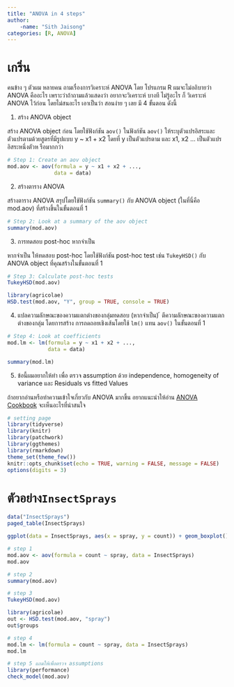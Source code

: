 ```yaml
---
title: "ANOVA in 4 steps"
author: 
    -name: "Sith Jaisong"
categories: [R, ANOVA]
---
```


# เกริ่น
คนข้าง ๆ ตัวผม หลายคน ถามเรื่องการวิเคราะห์ ANOVA โดย โปรแกรม R ผมจะไม่อถิบายว่า ANOVA คืออะไร เพราะว่าถ้าถามแล้วแสดงว่า อยากจะวิเคราะห์ บางที ไม่รู้อะไร ก็ วิเคราะห์ ANOVA ไว้ก่อน โดยไม่สนอะไร เอาเป็นว่า สอนง่าย ๆ เลย  มี 4 ขั้นตอน ดังนี้

1. สร้าง ANOVA object

สร้าง ANOVA object ก่อน โดยใช้ฟังก์ชัน `aov()` ในฟังก์ชัน `aov()` ให้ระบุตัวแปรอิสระและตัวแปรตามด้วยสูตรที่มีรูปแบบ y ~ x1 + x2 โดยที่ y เป็นตัวแปรตาม และ x1, x2 … เป็นตัวแปรอิสระหนึ่งตัวห
รือมากกว่า
```r
# Step 1: Create an aov object
mod.aov <- aov(formula = y ~ x1 + x2 + ...,
               data = data)
```
2. สร้างตาราง ANOVA  

สร้างตาราง ANOVA สรุปโดยใช้ฟังก์ชัน `summary()` กับ ANOVA object (ในที่นี่คือ mod.aov) ที่สร้างขึ้นในขั้นตอนที่ 1
```r
# Step 2: Look at a summary of the aov object
summary(mod.aov)
```

3. การทดสอบ post-hoc หากจำเป็น

หากจำเป็น ให้ทดสอบ post-hoc โดยใช้ฟังก์ชัน post-hoc test เช่น `TukeyHSD()` กับ ANOVA object ที่คุณสร้างในขั้นตอนที่ 1
```r
# Step 3: Calculate post-hoc tests
TukeyHSD(mod.aov)
```

```r
library(agricolae)
HSD.test(mod.aov, "Y", group = TRUE, console = TRUE)
```

4. แปลความลักษณะของความแตกต่างของกลุ่มทดสอบ (หากจำเป็น)
้
ตีความลักษณะของความแตกต่างของกลุ่ม โดยการสร้าง การถดถอยเชิงเส้นโดยใช้ `lm()` แทน `aov()` ในขั้นตอนที่ 1
```r
# Step 4: Look at coefficients
mod.lm <- lm(formula = y ~ x1 + x2 + ...,
             data = data)

summary(mod.lm)
```
5. ข้อนี้ผมอยากให้ทำ เพื่อ ตรวจ assumption ด้วย independence, homogeneity of variance และ Residuals vs fitted Values

ถ้าอยากอ่านหรือทำความเข้าใจเกี่ยวกับ ANOVA มากขึ้น อยากแนะนำให้อ่าน [ANOVA Cookbook](https://benwhalley.github.io/just-enough-r/anova-cookbook.html#howell-factorial-example) จะเห็นอะไรที่น่าสนใจ


```r
# setting page 
library(tidyverse)
library(knitr)
library(patchwork)
library(ggthemes)
library(rmarkdown)
theme_set(theme_few())
knitr::opts_chunk$set(echo = TRUE, warning = FALSE, message = FALSE)
options(digits = 3)
```

# ตัวอย่าง`InsectSprays`

```r
data("InsectSprays")
paged_table(InsectSprays)
```

```r
ggplot(data = InsectSprays, aes(x = spray, y = count)) + geom_boxplot()
```

```r
# step 1
mod.aov <- aov(formula = count ~ spray, data = InsectSprays)
mod.aov
```

```r
# step 2
summary(mod.aov)
```

```r
# step 3
TukeyHSD(mod.aov)
```

```r
library(agricolae)
out <- HSD.test(mod.aov, "spray")
out$groups
```

```r
# step 4
mod.lm <- lm(formula = count ~ spray, data = InsectSprays)
mod.lm
```

```r
# step 5 แถมให้เพื่อตรวจ assumptions
library(performance)
check_model(mod.aov)
```
